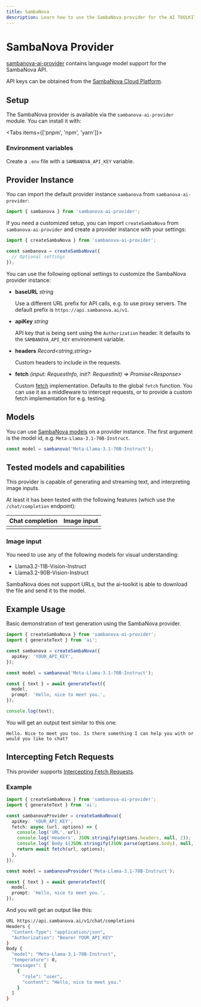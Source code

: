 ```yaml
---
title: SambaNova
description: Learn how to use the SambaNova provider for the AI TOOLKIT.
---
```


# SambaNova Provider

[sambanova-ai-provider](https://github.com/sambanova/sambanova-ai-provider) contains language model support for the SambaNova API.

API keys can be obtained from the [SambaNova Cloud Platform](https://cloud.sambanova.ai/apis).

## Setup

The SambaNova provider is available via the `sambanova-ai-provider` module. You can install it with:

<Tabs items={['pnpm', 'npm', 'yarn']}>
  <Tab>
    <Snippet text="pnpm add sambanova-ai-provider" dark />
  </Tab>
  <Tab>
    <Snippet text="npm install sambanova-ai-provider" dark />
  </Tab>
  <Tab>
    <Snippet text="yarn add sambanova-ai-provider" dark />
  </Tab>
</Tabs>

### Environment variables

Create a `.env` file with a `SAMBANOVA_API_KEY` variable.

## Provider Instance

You can import the default provider instance `sambanova` from `sambanova-ai-provider`:

```ts
import { sambanova } from 'sambanova-ai-provider';
```

If you need a customized setup, you can import `createSambaNova` from `sambanova-ai-provider` and create a provider instance with your settings:

```ts
import { createSambaNova } from 'sambanova-ai-provider';

const sambanova = createSambaNova({
  // Optional settings
});
```

You can use the following optional settings to customize the SambaNova provider instance:

- **baseURL** _string_

  Use a different URL prefix for API calls, e.g. to use proxy servers.
  The default prefix is `https://api.sambanova.ai/v1`.

- **apiKey** _string_

  API key that is being sent using the `Authorization` header.
  It defaults to the `SAMBANOVA_API_KEY` environment variable.

- **headers** _Record&lt;string,string&gt;_

  Custom headers to include in the requests.

- **fetch** _(input: RequestInfo, init?: RequestInit) => Promise&lt;Response&gt;_

  Custom [fetch](https://developer.mozilla.org/en-US/docs/Web/API/fetch) implementation.
  Defaults to the global `fetch` function.
  You can use it as a middleware to intercept requests,
  or to provide a custom fetch implementation for e.g. testing.

## Models

You can use [SambaNova models](https://docs.sambanova.ai/cloud/docs/get-started/supported-models) on a provider instance.
The first argument is the model id, e.g. `Meta-Llama-3.1-70B-Instruct`.

```ts
const model = sambanova('Meta-Llama-3.1-70B-Instruct');
```

## Tested models and capabilities

This provider is capable of generating and streaming text, and interpreting image inputs.

At least it has been tested with the following features (which use the `/chat/completion` endpoint):

| Chat completion     | Image input         |
| ------------------- | ------------------- |
| <Check size={18} /> | <Check size={18} /> |

### Image input

You need to use any of the following models for visual understanding:

- Llama3.2-11B-Vision-Instruct
- Llama3.2-90B-Vision-Instruct

SambaNova does not support URLs, but the ai-toolkit is able to download the file and send it to the model.

## Example Usage

Basic demonstration of text generation using the SambaNova provider.

```ts
import { createSambaNova } from 'sambanova-ai-provider';
import { generateText } from 'ai';

const sambanova = createSambaNova({
  apiKey: 'YOUR_API_KEY',
});

const model = sambanova('Meta-Llama-3.1-70B-Instruct');

const { text } = await generateText({
  model,
  prompt: 'Hello, nice to meet you.',
});

console.log(text);
```

You will get an output text similar to this one:

```
Hello. Nice to meet you too. Is there something I can help you with or would you like to chat?
```

## Intercepting Fetch Requests

This provider supports [Intercepting Fetch Requests](https://sdk.khulnasoft.com/examples/providers/intercepting-fetch-requests).

### Example

```ts
import { createSambaNova } from 'sambanova-ai-provider';
import { generateText } from 'ai';

const sambanovaProvider = createSambaNova({
  apiKey: 'YOUR_API_KEY',
  fetch: async (url, options) => {
    console.log('URL', url);
    console.log('Headers', JSON.stringify(options.headers, null, 2));
    console.log(`Body ${JSON.stringify(JSON.parse(options.body), null, 2)}`);
    return await fetch(url, options);
  },
});

const model = sambanovaProvider('Meta-Llama-3.1-70B-Instruct');

const { text } = await generateText({
  model,
  prompt: 'Hello, nice to meet you.',
});
```

And you will get an output like this:

```bash
URL https://api.sambanova.ai/v1/chat/completions
Headers {
  "Content-Type": "application/json",
  "Authorization": "Bearer YOUR_API_KEY"
}
Body {
  "model": "Meta-Llama-3.1-70B-Instruct",
  "temperature": 0,
  "messages": [
    {
      "role": "user",
      "content": "Hello, nice to meet you."
    }
  ]
}
```
